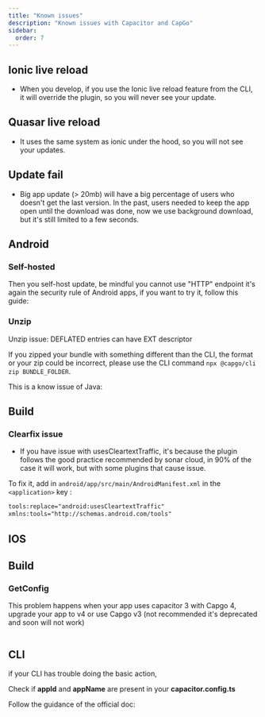 ```yaml
---
title: "Known issues"
description: "Known issues with Capacitor and CapGo"
sidebar:
  order: 7
---
```



## Ionic live reload

* When you develop, if you use the Ionic live reload feature from the CLI, it will override the plugin, so you will never see your update.

## Quasar live reload

* It uses the same system as ionic under the hood, so you will not see your updates.

## Update fail

* Big app update (> 20mb) will have a big percentage of users who doesn't get the last version.  In the past, users needed to keep the app open until the download was done, now we use background download, but it's still limited to a few seconds.

## Android

### Self-hosted

Then you self-host update, be mindful you cannot use "HTTP" endpoint it's again the security rule of Android apps, if you want to try it, follow this guide:

<LinkCard
	title="How to allow all Network connection types HTTP and HTTPS in Android (9) Pie?"
	href="https://stackoverflow.com/a/51902630/5511370"
/>

### Unzip 

Unzip issue: DEFLATED entries can have EXT descriptor

If you zipped your bundle with something different than the CLI, the format or your zip could be incorrect, please use the CLI command `npx @capgo/cli zip BUNDLE_FOLDER`.

This is a know issue of Java:

<LinkCard
	title="Unzip issue: DEFLATED entries can have EXT descriptor"
	href="https://bugs.openjdk.org/browse/JDK-8143613"
/>


## Build

### Clearfix issue

* If you have issue with usesCleartextTraffic, it's because the plugin follows the good practice recommended by sonar cloud, in 90% of the case it will work, but with some plugins that cause issue.

To fix it, add in `android/app/src/main/AndroidManifest.xml` in the `<application>` key :

```xml
tools:replace="android:usesCleartextTraffic"
xmlns:tools="http://schemas.android.com/tools"
```

## IOS

## Build

### GetConfig

This problem happens when your app uses capacitor 3 with Capgo 4, upgrade your app to v4 or use Capgo v3 (not recommended it's deprecated and soon will not work)

<figure><img src="/issue_get_config.png" alt="" /><figcaption></figcaption></figure>

## CLI

if your CLI has trouble doing the basic action,

Check if **appId** and **appName** are present in your **capacitor.config.ts**

Follow the guidance of the official doc:

<LinkCard
	title="Capacitor Configuration"
	href="https://capacitorjs.com/docs/config"
/>
